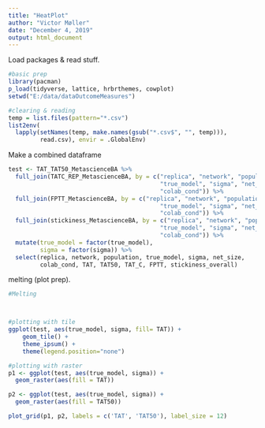```yaml
---
title: "HeatPlot"
author: "Victor Møller"
date: "December 4, 2019"
output: html_document
---
```


Load packages & read stuff. 

```r
#basic prep 
library(pacman)
p_load(tidyverse, lattice, hrbrthemes, cowplot)
setwd("E:/data/dataOutcomeMeasures")

#clearing & reading 
temp = list.files(pattern="*.csv")
list2env(
  lapply(setNames(temp, make.names(gsub("*.csv$", "", temp))), 
         read.csv), envir = .GlobalEnv)
```

Make a combined dataframe 

```r

test <- TAT_TAT50_MetascienceBA %>% 
  full_join(TATC_REP_MetascienceBA, by = c("replica", "network", "population",
                                           "true_model", "sigma", "net_size",
                                           "colab_cond")) %>%
  full_join(FPTT_MetascienceBA, by = c("replica", "network", "population",
                                           "true_model", "sigma", "net_size",
                                           "colab_cond")) %>%
  full_join(stickiness_MetascienceBA, by = c("replica", "network", "population",
                                           "true_model", "sigma", "net_size",
                                           "colab_cond")) %>%
  mutate(true_model = factor(true_model),
         sigma = factor(sigma)) %>%
  select(replica, network, population, true_model, sigma, net_size,
         colab_cond, TAT, TAT50, TAT_C, FPTT, stickiness_overall)

```

melting (plot prep). 

```r
#Melting 



#plotting with tile
ggplot(test, aes(true_model, sigma, fill= TAT)) + 
    geom_tile() +
    theme_ipsum() +
    theme(legend.position="none")

#plotting with raster
p1 <- ggplot(test, aes(true_model, sigma)) +
  geom_raster(aes(fill = TAT)) 

p2 <- ggplot(test, aes(true_model, sigma)) +
  geom_raster(aes(fill = TAT50))

plot_grid(p1, p2, labels = c('TAT', 'TAT50'), label_size = 12)
  
```


